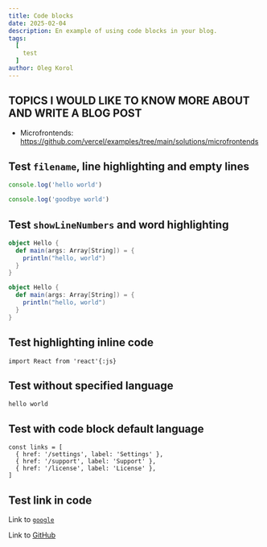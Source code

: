 ```yaml
---
title: Code blocks
date: 2025-02-04
description: En example of using code blocks in your blog.
tags:
  [
    test
  ]
author: Oleg Korol
---
```



## TOPICS I WOULD LIKE TO KNOW MORE ABOUT AND WRITE A BLOG POST

- Microfrontends: https://github.com/vercel/examples/tree/main/solutions/microfrontends


## Test `filename`, line highlighting and empty lines

```js filename="test.js" {1}
console.log('hello world')

console.log('goodbye world')
```

## Test `showLineNumbers` and word highlighting

```scala showLineNumbers {2-4} /println/
object Hello {
  def main(args: Array[String]) = {
    println("hello, world")
  }
}

object Hello {
  def main(args: Array[String]) = {
    println("hello, world")
  }
}
```

## Test highlighting inline code

`import React from 'react'{:js}`

## Test without specified language

```text /hello/
hello world
```

## Test with code block default language

```
const links = [
  { href: '/settings', label: 'Settings' },
  { href: '/support', label: 'Support' },
  { href: '/license', label: 'License' },
]
```

## Test link in code

Link to [`google`](https://google.com)

Link to [GitHub](https://github.com)